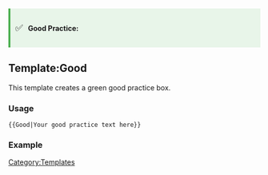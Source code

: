 <includeonly><div style="background: #e8f5e9; border-left: 4px solid #4caf50; padding: 10px; margin: 15px 0;">
<div style="display: flex; align-items: center;">
<div style="margin-right: 10px; font-size: 18px;">✅</div>
<div><strong>Good Practice:</strong> {{{1|}}}</div>
</div>
</div></includeonly><noinclude>
== Template:Good ==

This template creates a green good practice box.

=== Usage ===

<pre>
{{Good|Your good practice text here}}
</pre>

=== Example ===

{{Good|Always create feature branches instead of working directly on the main branch.}}

[[Category:Templates]]
</noinclude>